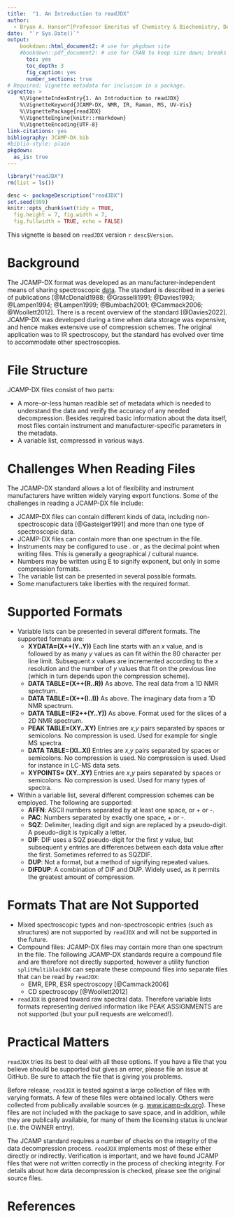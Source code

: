 ```yaml
---
title:  "1. An Introduction to readJDX"
author:
  - Bryan A. Hanson^[Professor Emeritus of Chemistry & Biochemistry, DePauw University, Greencastle IN USA., hanson@depauw.edu]
date:  "`r Sys.Date()`"
output:
    bookdown::html_document2: # use for pkgdown site
    #bookdown::pdf_document2: # use for CRAN to keep size down; breaks GHA
      toc: yes
      toc_depth: 3
      fig_caption: yes
      number_sections: true
# Required: Vignette metadata for inclusion in a package.
vignette: >
    %\VignetteIndexEntry{1. An Introduction to readJDX}
    %\VignetteKeyword{JCAMP-DX, NMR, IR, Raman, MS, UV-Vis}
    %\VignettePackage{readJDX}
    %\VignetteEngine{knitr::rmarkdown}
    %\VignetteEncoding{UTF-8}
link-citations: yes
bibliography: JCAMP-DX.bib
#biblio-style: plain
pkgdown:
  as_is: true
---
```


```r
library("readJDX")
rm(list = ls())

desc <- packageDescription("readJDX")
set.seed(999)
knitr::opts_chunk$set(tidy = TRUE,
  fig.height = 7, fig.width = 7,
  fig.fullwidth = TRUE, echo = FALSE)
```

This vignette is based on `readJDX` version `r desc$Version`.

# Background

The JCAMP-DX format was developed as an manufacturer-independent means of sharing spectroscopic [data](http://www.jcamp-dx.org).  The standard is described in a series of publications [@McDonald1988; @Grasselli1991; @Davies1993; @Lampen1994; @Lampen1999;  @Bumbach2001; @Cammack2006; @Woollett2012].  There is a recent overview of the standard [@Davies2022]. JCAMP-DX was developed during a time when data storage was expensive, and hence makes extensive use of compression schemes.  The original application was to IR spectroscopy, but the standard has evolved over time to accommodate other spectroscopies.

# File Structure

JCAMP-DX files consist of two parts:

* A more-or-less human readible set of metadata which is needed to understand the data and verify the accuracy of any needed decompression.  Besides required basic information about the data itself, most files contain instrument and manufacturer-specific parameters in the metadata.
* A variable list, compressed in various ways.

# Challenges When Reading Files

The JCAMP-DX standard allows a lot of flexibility and instrument manufacturers have written widely varying export functions.  Some of the challenges in reading a JCAMP-DX file include:

* JCAMP-DX files can contain different kinds of data, including non-spectroscopic data [@Gasteiger1991] and more than one type of spectroscopic data.
* JCAMP-DX files can contain more than one spectrum in the file.
* Instruments may be configured to use . or , as the decimal point when writing files.  This is generally a geographical / cultural nuance.
* Numbers may be written using E to signify exponent, but only in some compression formats.
* The variable list can be presented in several possible formats.
* Some manufacturers take liberties with the required format.


# Supported Formats

* Variable lists can be presented in several different formats.  The supported formats are:
    * **XYDATA=(X++(Y..Y))** Each line starts with an $x$ value, and is followed by as many $y$ values as can fit within the 80 character per line limit.  Subsequent $x$ values are incremented according to the $x$ resolution and the number of $y$ values that fit on the previous line (which in turn depends upon the compression scheme).
    * **DATA TABLE=(X++(R..R))** As above.  The real data from a 1D NMR spectrum.
    * **DATA TABLE=(X++(I..I))** As above.  The imaginary data from a 1D NMR spectrum.
    * **DATA TABLE=(F2++(Y..Y))** As above.  Format used for the slices of a 2D NMR spectrum.
    * **PEAK TABLE=(XY..XY)** Entries are $x$,$y$ pairs separated by spaces or semicolons.  No compression is used.  Used for example for single MS spectra.
    * **DATA TABLE=(XI..XI)** Entries are $x$,$y$ pairs separated by spaces or semicolons.  No compression is used.  No compression is used.  Used for instance in LC-MS data sets.
    * **XYPOINTS= (XY..XY)** Entries are $x$,$y$ pairs separated by spaces or semicolons.  No compression is used. Used for many types of spectra.
* Within a variable list, several different compression schemes can be employed.  The following are supported:
    * **AFFN**: ASCII numbers separated by at least one space, or + or -.
    * **PAC**: Numbers separated by exactly one space, + or -.
    * **SQZ**: Delimiter, leading digit and sign are replaced by a pseudo-digit. A pseudo-digit is typically a letter.
    * **DIF**: DIF uses a SQZ pseudo-digit for the first $y$ value, but subsequent $y$ entries are differences between each data value after the first.  Sometimes referred to as SQZDIF.
    * **DUP**: Not a format, but a method of signifying repeated values.
    * **DIFDUP**: A combination of DIF and DUP.  Widely used, as it permits the greatest amount of compression.

# Formats That are Not Supported

* Mixed spectroscopic types and non-spectroscopic entries (such as structures) are not supported by `readJDX` and will not be supported in the future.
* Compound files: JCAMP-DX files may contain more than one spectrum in the file.  The following JCAMP-DX standards require a compound file and are therefore not directly supported, however a utility function `splitMultiblockDX` can separate these compound files into separate files that can be read by `readJDX`:
    * EMR, EPR, ESR spectroscopy [@Cammack2006]
    * CD spectroscopy [@Woollett2012]
* `readJDX` is geared toward raw spectral data.  Therefore variable lists formats representing derived information like PEAK ASSIGNMENTS are not supported (but your pull requests are welcomed!).

# Practical Matters

`readJDX` tries its best to deal with all these options.  If you have a file that you believe should be supported but gives an error, please file an issue at GitHub.  Be sure to attach the file that is giving you problems.

Before release, `readJDX` is tested against a large collection of files with varying formats.  A few of these files were obtained locally.  Others were collected from publically available sources (e.g. [www.jcamp-dx.org](http://www.jcamp-dx.org/testdata.html)).  These files are not included with the package to save space, and in addition, while they are publically available, for many of them the licensing status is unclear (i.e. the OWNER entry).

The JCAMP standard requires a number of checks on the integrity of the data decompression process.  `readJDX` implements most of these either directly or indirectly.  Verification is important, and we have found JCAMP files that were not written correctly in the process of checking integrity.  For details about how data decompression is checked, please see the original source files.

# References
